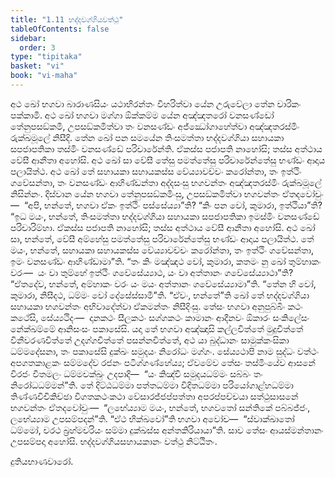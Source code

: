 ```yaml
---
title: "1.11 භද්දවග්ගියවත්ථු"
tableOfContents: false
sidebar:
  order: 3
type: "tipitaka"
basket: "vi"
book: "vi-maha"
---
```



<DynamicBreadcrumb />

<Division number="36" book="vi-maha">

<Paragraph number="152" book="vi-maha">
අථ ඛෝ භගවා බාරාණසියං යථාභිරන්තං විහරිත්වා යේන උරුවේලා තේන චාරිකං පක්කාමි. අථ ඛෝ භගවා මග්ගා ඕක්කම්ම යේන අඤ්ඤතරෝ වනසණ්ඩෝ තේනුපසඞ්කමි, උපසඞ්කමිත්වා තං වනසණ්ඩං අජ්ඣෝගාහේත්වා අඤ්ඤතරස්මිං රුක්ඛමූලේ නිසීදි. තේන ඛෝ පන සමයේන තිංසමත්තා භද්දවග්ගියා සහායකා සපජාපතිකා තස්මිං වනසණ්ඩේ පරිචාරේන්ති. ඒකස්ස පජාපති නාහෝසි; තස්ස අත්ථාය වේසී ආනීතා අහෝසි. අථ ඛෝ සා වේසී තේසු පමත්තේසු පරිචාරේන්තේසු භණ්ඩං ආදාය පලායිත්ථ. අථ ඛෝ තේ සහායකා සහායකස්ස වේය්‍යාවච්චං කරෝන්තා, තං ඉත්ථිං ගවේසන්තා, තං වනසණ්ඩං ආහිණ්ඩන්තා අද්දසංසු භගවන්තං අඤ්ඤතරස්මිං රුක්ඛමූලේ නිසින්නං. දිස්වාන යේන භගවා තේනුපසඞ්කමිංසු, උපසඞ්කමිත්වා භගවන්තං ඒතදවෝචුං—  “අපි, භන්තේ, භගවා ඒකං ඉත්ථිං පස්සේය්‍යා”ති? “කිං පන වෝ, කුමාරා, ඉත්ථියා”ති? “ඉධ මයං, භන්තේ, තිංසමත්තා භද්දවග්ගියා සහායකා සපජාපතිකා ඉමස්මිං වනසණ්ඩේ පරිචාරිම්හා. ඒකස්ස පජාපති නාහෝසි; තස්ස අත්ථාය වේසී ආනීතා අහෝසි. අථ ඛෝ සා, භන්තේ, වේසී අම්හේසු පමත්තේසු පරිචාරේන්තේසු භණ්ඩං ආදාය පලායිත්ථ. තේ මයං, භන්තේ, සහායකා සහායකස්ස වේය්‍යාවච්චං කරෝන්තා, තං ඉත්ථිං ගවේසන්තා, ඉමං වනසණ්ඩං ආහිණ්ඩාමා”ති. “තං කිං මඤ්ඤථ වෝ, කුමාරා, කතමං නු ඛෝ තුම්හාකං වරං—  යං වා තුම්හේ ඉත්ථිං ගවේසේය්‍යාථ, යං වා අත්තානං ගවේසේය්‍යාථා”ති? “ඒතදේව, භන්තේ, අම්හාකං වරං යං මයං අත්තානං ගවේසේය්‍යාමා”ති. “තේන හි වෝ, කුමාරා, නිසීදථ, ධම්මං වෝ දේසේස්සාමී”ති. “ඒවං, භන්තේ”ති ඛෝ තේ භද්දවග්ගියා සහායකා භගවන්තං අභිවාදේත්වා ඒකමන්තං නිසීදිංසු.
</Paragraph>

<Paragraph number="153" book="vi-maha">
තේසං භගවා අනුපුබ්බිං කථං කථේසි, සේය්‍යථිදං—  දානකථං සීලකථං සග්ගකථං කාමානං ආදීනවං ඕකාරං සංකිලේසං නේක්ඛම්මේ ආනිසංසං පකාසේසි. යදා තේ භගවා අඤ්ඤාසි කල්ලචිත්තේ මුදුචිත්තේ විනීවරණචිත්තේ උදග්ගචිත්තේ පසන්නචිත්තේ, අථ යා බුද්ධානං සාමුක්කංසිකා ධම්මදේසනා, තං පකාසේසි දුක්ඛං සමුදයං නිරෝධං මග්ගං. සේය්‍යථාපි නාම සුද්ධං වත්ථං අපගතකාළකං සම්මදේව රජනං පටිග්ගණ්හේය්‍ය; ඒවමේව තේසං තස්මිංයේව ආසනේ විරජං වීතමලං ධම්මචක්ඛුං උදපාදි—  “යං කිඤ්චි සමුදයධම්මං සබ්බං තං නිරෝධධම්මන්”ති. තේ දිට්ඨධම්මා පත්තධම්මා විදිතධම්මා පරියෝගාළ්හධම්මා තිණ්ණවිචිකිච්ඡා විගතකථංකථා වේසාරජ්ජප්පත්තා අපරප්පච්චයා සත්ථුසාසනේ භගවන්තං ඒතදවෝචුං—  “ලභේය්‍යාම මයං, භන්තේ, භගවතෝ සන්තිකේ පබ්බජ්ජං, ලභේය්‍යාම උපසම්පදන්”ති. “ඒථ භික්ඛවෝ”ති භගවා අවෝච—  “ස්වාක්ඛාතෝ ධම්මෝ, චරථ බ්‍රහ්මචරියං සම්මා දුක්ඛස්ස අන්තකිරියායා”ති. සාව තේසං ආයස්මන්තානං උපසම්පදා අහෝසි.

</Paragraph>
</Division>

<Paragraph number="154" type="center" book="vi-maha">
භද්දවග්ගියසහායකානං වත්ථු නිට්ඨිතං.

  
දුතියභාණවාරෝ.
</Paragraph>